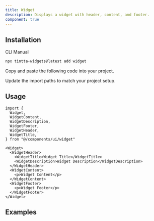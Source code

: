```yaml
---
title: Widget
description: Displays a widget with header, content, and footer.
component: true
---
```


<ComponentPreview name="widget-with-form" />

## Installation

<Tabs defaultValue="cli">

<TabsList>
  <TabsTrigger value="cli">CLI</TabsTrigger>
  <TabsTrigger value="manual">Manual</TabsTrigger>
</TabsList>
<TabsContent value="cli">

```bash
npx tintta-widgets@latest add widget
```

</TabsContent>

<TabsContent value="manual">

<Steps>

<Step>Copy and paste the following code into your project.</Step>

<ComponentSource name="widget" />

<Step>Update the import paths to match your project setup.</Step>

</Steps>

</TabsContent>

</Tabs>

## Usage

```tsx
import {
  Widget,
  WidgetContent,
  WidgetDescription,
  WidgetFooter,
  WidgetHeader,
  WidgetTitle,
} from "@/components/ui/widget"
```

```tsx
<Widget>
  <WidgetHeader>
    <WidgetTitle>Widget Title</WidgetTitle>
    <WidgetDescription>Widget Description</WidgetDescription>
  </WidgetHeader>
  <WidgetContent>
    <p>Widget Content</p>
  </WidgetContent>
  <WidgetFooter>
    <p>Widget Footer</p>
  </WidgetFooter>
</Widget>
```

## Examples

<ComponentPreview name="widget-demo" />
